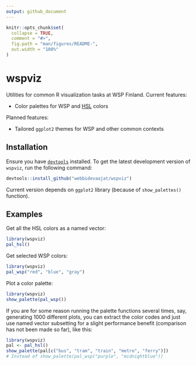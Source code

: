 ```yaml
---
output: github_document
---
```


<!-- README.md is generated from README.Rmd. Please edit that file -->

```r
knitr::opts_chunk$set(
  collapse = TRUE,
  comment = "#>",
  fig.path = "man/figures/README-",
  out.width = "100%"
)
```
# wspviz

<!-- badges: start -->
<!-- badges: end -->

Utilities for common R visualization tasks at WSP Finland.
Current features:

- Color palettes for WSP and [HSL](https://hsl.fi/tyyliopas) colors

Planned features:

- Tailored `ggplot2` themes for WSP and other common contexts

## Installation

Ensure you have [`devtools`](https://github.com/r-lib/devtools) installed.
To get the latest development version of `wspviz`,
run the following command:

``` r
devtools::install_github("webbidevaajat/wspviz")
```

Current version depends on `ggplot2` library
(because of `show_palettes()` function).

## Examples

Get all the HSL colors as a named vector:

```r
library(wspviz)
pal_hsl()
```

Get selected WSP colors:

```r
library(wspviz)
pal_wsp("red", "blue", "gray")
```

Plot a color palette:

```r
library(wspviz)
show_palette(pal_wsp())
```

If you are for some reason running the palette functions
several times, say, generating 1000 different plots,
you can extract the color codes and just use
named vector subsetting for a slight performance benefit
(comparison has not been made so far), like this:

```r
library(wspviz)
pal <- pal_hsl()
show_palette(pal[c("bus", "tram", "train", "metro", "ferry")])
# Instead of show_palette(pal_wsp("purple", "midnightblue"))
```
